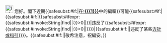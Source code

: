 [[File:Information.svg|25px|alt=Information icon]] 您好。閣下近期{{<includeonly>safesubst:</includeonly>#if:{{{1|}}}|在'''[[:{{{1}}}]]'''中的編輯}}可能{{<includeonly>safesubst:</includeonly>#if:{{{2|}}}|{{<includeonly>safesubst:</includeonly>#if:{{{3|}}}|{{<includeonly>safesubst:</includeonly>#ifexpr:{{<includeonly>safesubst:</includeonly>#invoke:String|find|{{{2}}}|:}}>0|[[{{{2}}}|<span title="{{<includeonly>safesubst:</includeonly>#invoke:redirect|main|{{{2}}}}}">{{{3}}}</span>]]|[[WP:{{{2}}}|<span title="{{<includeonly>safesubst:</includeonly>#invoke:redirect|main|WP:{{{2}}}}}">{{{3}}}</span>]]}}|违反了{{<includeonly>safesubst:</includeonly>#ifexpr:{{<includeonly>safesubst:</includeonly>#invoke:String|find|{{{2}}}|:}}>0|[[{{{2}}}|<abbr title="{{<includeonly>safesubst:</includeonly>#invoke:redirect|main|{{{2}}}}}">{{{2}}}</abbr>]]|[[WP:{{{2}}}|<abbr title="{{<includeonly>safesubst:</includeonly>#invoke:redirect|main|WP:{{{2}}}}}">{{{2}}}</abbr>]]}}}}|{{<includeonly>safesubst:</includeonly>#if:{{{3|}}}|{{{3}}}|违反了某些[[WP:RULES|方针或指引]]}}}}。{{<includeonly>safesubst:</includeonly>#if:{{{4|}}}|{{{4}}}|敬希注意，祝編安。}}<!-- Template:uw-short --><noinclude>{{Documentation}}</noinclude>